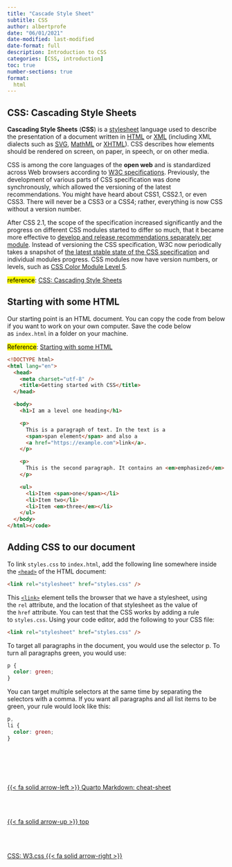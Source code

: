 ```yaml
---
title: "Cascade Style Sheet"
subtitle: CSS
author: albertprofe
date: "06/01/2021"
date-modified: last-modified
date-format: full
description: Introduction to CSS
categories: [CSS, introduction]
toc: true
number-sections: true
format:
  html
---
```

## CSS: Cascading Style Sheets
**Cascading Style Sheets** (**CSS**) is a [stylesheet](https://developer.mozilla.org/en-US/docs/Web/API/StyleSheet) language used to describe the presentation of a document written in [HTML](https://developer.mozilla.org/en-US/docs/Web/HTML) or [XML](https://developer.mozilla.org/en-US/docs/Web/XML/XML_introduction) (including XML dialects such as [SVG](https://developer.mozilla.org/en-US/docs/Web/SVG), [MathML](https://developer.mozilla.org/en-US/docs/Web/MathML) or [XHTML](https://developer.mozilla.org/en-US/docs/Glossary/XHTML)). CSS describes how elements should be rendered on screen, on paper, in speech, or on other media.

CSS is among the core languages of the **open web** and is standardized across Web browsers according to [W3C specifications](https://www.w3.org/Style/CSS/#specs). Previously, the development of various parts of CSS specification was done synchronously, which allowed the versioning of the latest recommendations. You might have heard about CSS1, CSS2.1, or even CSS3\. There will never be a CSS3 or a CSS4; rather, everything is now CSS without a version number.

After CSS 2.1, the scope of the specification increased significantly and the progress on different CSS modules started to differ so much, that it became more effective to [develop and release recommendations separately per module](https://www.w3.org/Style/CSS/current-work). Instead of versioning the CSS specification, W3C now periodically takes a snapshot of [the latest stable state of the CSS specification](https://www.w3.org/TR/css/) and individual modules progress. CSS modules now have version numbers, or levels, such as [CSS Color Module Level 5](https://drafts.csswg.org/css-color-5/).

<mark>reference</mark>: [CSS: Cascading Style Sheets](https://developer.mozilla.org/en-US/docs/Web/CSS)

## Starting with some HTML

Our starting point is an HTML document. You can copy the code from below if you want to work on your own computer. Save the code below as `index.html` in a folder on your machine.

<mark>Reference</mark>: [Starting with some HTML](https://developer.mozilla.org/en-US/docs/Learn/CSS/First_steps/Getting_started#starting_with_some_html)

```html
<!DOCTYPE html>
<html lang="en">
  <head>
    <meta charset="utf-8" />
    <title>Getting started with CSS</title>
  </head>

  <body>
    <h1>I am a level one heading</h1>

    <p>
      This is a paragraph of text. In the text is a
      <span>span element</span> and also a
      <a href="https://example.com">link</a>.
    </p>

    <p>
      This is the second paragraph. It contains an <em>emphasized</em> element.
    </p>

    <ul>
      <li>Item <span>one</span></li>
      <li>Item two</li>
      <li>Item <em>three</em></li>
    </ul>
  </body>
</html></code>
```

## Adding CSS to our document

To link `styles.css` to `index.html`, add the following line somewhere inside the [`<head>`](https://developer.mozilla.org/en-US/docs/Web/HTML/Element/head) of the HTML document:

``` html
<link rel="stylesheet" href="styles.css" />
```

This [`<link>`](https://developer.mozilla.org/en-US/docs/Web/HTML/Element/link) element tells the browser that we have a stylesheet, using the `rel` attribute, and the location of that stylesheet as the value of the `href` attribute. You can test that the CSS works by adding a rule to `styles.css`. Using your code editor, add the following to your CSS file:

``` html
<link rel="stylesheet" href="styles.css" />
```

To target all paragraphs in the document, you would use the selector p. To turn all paragraphs green, you would use:

``` css
p {
  color: green;
}
```

You can target multiple selectors at the same time by separating the selectors with a comma. If you want all paragraphs and all list items to be green, your rule would look like this:

``` css
p,
li {
  color: green;
}
```

<!--- navLinks -->
<br><br>
<div class=row>
<br>
<div class='column left previous'>
<br>
[{{< fa solid arrow-left >}} Quarto Markdown: cheat-sheet](/markup/markup-quarto-cheatsheet.qmd)
<br>
</div>
<br>
<div class='column center'>
<br>
[{{< fa solid arrow-up >}} top](#top)
<br>
</div>
<br>
<div class='column right next'>
<br>
[CSS: W3.css  {{< fa solid arrow-right >}}](/markup/markup-css-w3css.qmd)
<br>
</div>
<br>
</div>
